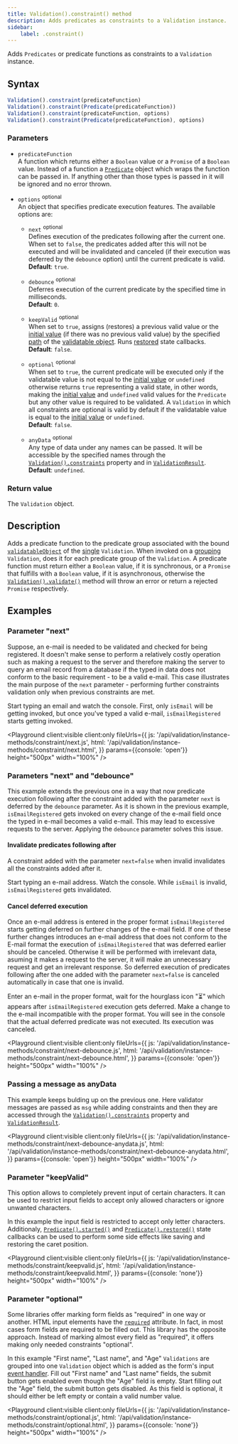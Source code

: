 ```yaml
---
title: Validation().constraint() method
description: Adds predicates as constraints to a Validation instance.
sidebar:
    label: .constraint()
---
```



Adds `Predicates` or predicate functions as constraints to a `Validation` instance.

## Syntax

```js
Validation().constraint(predicateFunction)
Validation().constraint(Predicate(predicateFunction))
Validation().constraint(predicateFunction, options)
Validation().constraint(Predicate(predicateFunction), options)
```

### Parameters

- `predicateFunction`
<br/> A function which returns either a `Boolean` value or a `Promise` of a `Boolean` value. Instead of a function a [`Predicate`](/api/predicate/constructor) object which wraps the function can be passed in. If anything other than those types is passed in it will be ignored and no error thrown.

- `options` <sup>optional</sup>
<br/> An object that specifies predicate execution features. The available options are:

    - `next` <sup>optional</sup>
    <br/> Defines execution of the predicates following after the current one. When set to `false`, the predicates added after this will not be executed and will be invalidated and canceled (if their execution was deferred by the `debounce` option) until the current predicate is valid.
    <br/> **Default**: `true`.

    - `debounce` <sup>optional</sup>
    <br/> Deferres execution of the current predicate by the specified time in milliseconds.
    <br/> **Default**: `0`.
    
    - `keepValid` <sup>optional</sup>
    <br/> When set to `true`, assigns (restores) a previous valid value or the [initial value](/api/validation/constructor#parameters) (if there was no previous valid value) by the specified [path](/api/validation/constructor#parameters) of the [validatable object](/api/validation/constructor#parameters). Runs [restored](/api/predicate/instance-methods/restored) state callbacks.
    <br/> **Default**: `false`.
    
    - `optional` <sup>optional</sup>
    <br/> When set to `true`, the current predicate will be executed only if the validatable value is not equal to the [initial value](/api/validation/constructor#parameters) or `undefined` otherwise returns `true` representing a valid state, in other words, making the [initial value](/api/validation/constructor#parameters) and `undefined` valid values for the `Predicate` but any other value is required to be validated. A `Validation` in which all constraints are optional is valid by default if the validatable value is equal to the [initial value](/api/validation/constructor#parameters) or `undefined`.
    <br/> **Default**: `false`.
    
    - `anyData` <sup>optional</sup>
    <br/> Any type of data under any names can be passed. It will be accessible by the specified names through the [`Validation().constraints`](/api/validation/instance-properties/constraints) property and in [`ValidationResult`](/api/validation-result).
    <br/> **Default**: `undefined`.

### Return value

The `Validation` object. 

## Description

Adds a predicate function to the predicate group associated with the bound [`validatableObject`](/api/validation/constructor#parameters) of the [single](/concept/single-validation) `Validation`. When invoked on a [grouping](/concept/grouping-validations) `Validation`, does it for each predicate group of the `Validation`. A predicate function must return either a `Boolean` value, if it is synchronous, or a `Promise` that fulfills with a `Boolean` value, if it is asynchronous, otherwise the [`Validation().validate()`](/api/validation/instance-methods/validate) method will throw an error or return a rejected `Promise` respectively.

## Examples

### Parameter "next"

Suppose, an e-mail is needed to be validated and checked for being registered. It doesn't make sense to perform a relatively costly operation such as making a request to the server and therefore making the server to query an email record from a database if the typed in data does not conform to the basic requirement - to be a valid e-mail. This case illustrates the main purpose of the `next` parameter - performing further constraints validation only when previous constraints are met.

Start typing an email and watch the console. First, only `isEmail` will be getting invoked, but once you've typed a valid e-mail, `isEmailRegistered` starts getting invoked. 

<Playground client:visible client:only 
            fileUrls={{ 
                js: '/api/validation/instance-methods/constraint/next.js',
                html: '/api/validation/instance-methods/constraint/next.html',
            }} 
            params={{console: 'open'}}
            height="500px"
            width="100%"
/>

### Parameters "next" and "debounce"

This example extends the previous one in a way that now predicate execution following after the constraint added with the parameter `next` is deferred by the `debounce` parameter. As it is shown in the previous example, `isEmailRegistered` gets invoked on every change of the e-mail field once the typed in e-mail becomes a valid e-mail. This may lead to excessive requests to the server. Applying the `debounce` parameter solves this issue.

#### Invalidate predicates following after

A constraint added with the parameter `next=false` when invalid invalidates all the constraints added after it.

Start typing an e-mail address. Watch the console. While `isEmail` is invalid, `isEmailRegistered` gets invalidated.

#### Cancel deferred execution

Once an e-mail address is entered in the proper format `isEmailRegistered` starts getting deferred on further changes of the e-mail field. If one of these further changes introduces an e-mail address that does not conform to the E-mail format the execution of `isEmailRegistered` that was deferred earlier should be canceled. Otherwise it will be performed with irrelevant data, asuming it makes a request to the server, it will make an unnecessary request and get an irrelevant response. So deferred execution of predicates following after the one added with the parameter `next=false` is canceled automatically in case that one is invalid.

Enter an e-mail in the proper format, wait for the hourglass icon "⏳" which appears after `isEmailRegistered` execution gets deferred. Make a change to the e-mail incompatible with the proper format. You will see in the console that the actual deferred predicate was not executed. Its execution was canceled.

<Playground client:visible client:only 
            fileUrls={{ 
                js: '/api/validation/instance-methods/constraint/next-debounce.js',
                html: '/api/validation/instance-methods/constraint/next-debounce.html',
            }} 
            params={{console: 'open'}}
            height="500px"
            width="100%"
/>

### Passing a message as anyData

This example keeps bulding up on the previous one. Here validator messages are passed as `msg` while adding constraints and then they are accessed through the [`Validation().constraints`](/api/validation/instance-properties/constraints) property and [`ValidationResult`](/api/validation-result).
 

<Playground client:visible client:only 
            fileUrls={{ 
                js: '/api/validation/instance-methods/constraint/next-debounce-anydata.js',
                html: '/api/validation/instance-methods/constraint/next-debounce-anydata.html',
            }} 
            params={{console: 'open'}}
            height="500px"
            width="100%"
/>

### Parameter "keepValid" 

This option allows to completely prevent input of certain characters. It can be used to restrict input fields to accept only allowed characters or ignore unwanted characters.

In this example the input field is restricted to accept only letter characters. Additionaly, [`Predicate().started()`](/api/predicate/instance-methods/started) and [`Predicate().restored()`](/api/predicate/instance-methods/restored) state callbacks can be used to perform some side effects like saving and restoring the caret position.

<Playground client:visible client:only 
            fileUrls={{ 
                js: '/api/validation/instance-methods/constraint/keepvalid.js',
                html: '/api/validation/instance-methods/constraint/keepvalid.html',
            }} 
            params={{console: 'none'}}
            height="500px"
            width="100%"
/>

### Parameter "optional"

Some libraries offer marking form fields as "required" in one way or another. HTML input elements have the [`required`](https://developer.mozilla.org/en-US/docs/Web/HTML/Attributes/required) attribute. In fact, in most cases form fields are required to be filled out. This library has the opposite approach. Instead of marking almost every field as "required", it offers making only needed constraints "optional". 

In this example "First name", "Last name", and "Age" `Validations` are grouped into one `Validation` object which is added as the form's input [event handler](/api/validation/callable-object/event-handler). Fill out "First name" and "Last name" fields, the submit button gets enabled even though the "Age" field is empty. Start filling out the "Age" field, the submit button gets disabled. As this field is optional, it should either be left empty or contain a valid number value. 

<Playground client:visible client:only 
            fileUrls={{ 
                js: '/api/validation/instance-methods/constraint/optional.js',
                html: '/api/validation/instance-methods/constraint/optional.html',
            }} 
            params={{console: 'none'}}
            height="500px"
            width="100%"
/>
